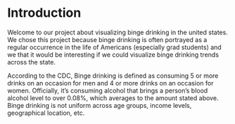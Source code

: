 # Introduction

Welcome to our project about visualizing binge drinking in the united states. We chose this project because binge drinking is often portrayed as a regular occurrence in the life of Americans (especially grad students) and we that it would be interesting if we could visualize binge drinking trends across the state.

According to the CDC, Binge drinking is defined as consuming 5 or more drinks on an occasion for men and 4 or more drinks on an occasion for women. Officially, it's consuming alcohol that brings a person's blood alcohol level to over 0.08%, which averages to the amount stated above. Binge drinking is not uniform across age groups, income levels, geographical location, etc. 
